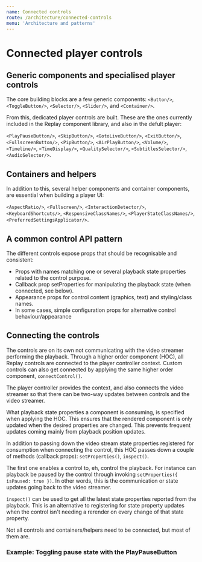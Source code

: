 ```yaml
---
name: Connected controls
route: /architecture/connected-controls
menu: 'Architecture and patterns'
---
```


# Connected player controls

## Generic components and specialised player controls

The core building blocks are a few generic components: `<Button/>`, `<ToggleButton/>`, `<Selector/>`, `<Slider/>`, and `<Container/>`.

From this, dedicated player controls are built. These are the ones currently included in the Replay component library, and also in the defult player:

`<PlayPauseButton/>`, `<SkipButton/>`, `<GotoLiveButton/>`, `<ExitButton/>`, `<FullscreenButton/>`, `<PipButton/>`, `<AirPlayButton/>`, `<Volume/>`, `<Timeline/>`, `<TimeDisplay/>`, `<QualitySelector/>`, `<SubtitlesSelector/>`, `<AudioSelector/>`.

## Containers and helpers

In addition to this, several helper components and container components, are essential when building a player UI:

`<AspectRatio/>`, `<Fullscreen/>`, `<InteractionDetector/>`, `<KeyboardShortcuts/>`, `<ResponsiveClassNames/>`, `<PlayerStateClassNames/>`, `<PreferredSettingsApplicator/>`.

## A common control API pattern

The different controls expose props that should be recognisable and consistent:

* Props with names matching one or several playback state properties related to the control purpose.
* Callback prop setProperties for manipulating the playback state (when connected, see below).
* Appearance props for control content (graphics, text) and styling/class names.
* In some cases, simple configuration props for alternative control behaviour/appearance

## Connecting the controls

The controls are on its own not communicating with the video streamer performing the playback. Through a higher order component (HOC), all Replay controls are connected to the player controller context. Custom controls can also get connected by applying the same higher order component, `connectControl()`.

The player controller provides the context, and also connects the video streamer so that there can be two-way updates between controls and the video streamer.

What playback state properties a component is consuming, is specified when applying the HOC. This ensures that the rendered component is only updated when the desired properties are changed. This prevents frequent updates coming mainly from playback position updates.

In addition to passing down the video stream state properties registered for consumption when connecting the control, this HOC passes down a couple of methods (callback props): `setProperties()`, `inspect()`. 

The first one enables a control to, eh, control the playback. For instance can playback be paused by the control through invoking `setProperties({ isPaused: true })`. In other words, this is the communication or state updates going back to the video streamer.

`inspect()` can be used to get all the latest state properties reported from the playback. This is an alternative to registering for state property updates when the control isn't needing a rerender on every change of that state property.

Not all controls and containers/helpers need to be connected, but most of them are.

### Example: Toggling pause state with the PlayPauseButton

